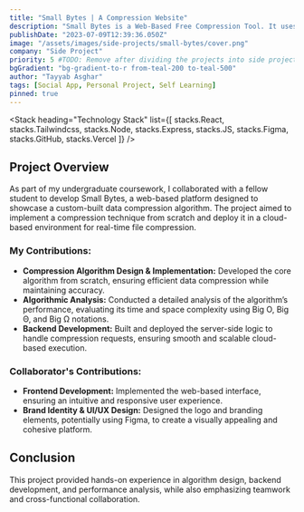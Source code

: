 ```yaml
---
title: "Small Bytes | A Compression Website"
description: "Small Bytes is a Web-Based Free Compression Tool. It uses the LZW Compression algorithm to compress your files. This application is a university project. It is very simple and easy to use. This project is basically implemented to show how LZW Compression works. This Web Application is made using React, TailWind CSS and Node.js."
publishDate: "2023-07-09T12:39:36.050Z"
image: "/assets/images/side-projects/small-bytes/cover.png"
company: "Side Project"
priority: 5 #TODO: Remove after dividing the projects into side projects.
bgGradient: "bg-gradient-to-r from-teal-200 to-teal-500"
author: "Tayyab Asghar"
tags: [Social App, Personal Project, Self Learning]
pinned: true
---
```



<LiveButtons primary="https://small-bytes-henna.vercel.app" secondary="https://github.com/TayyabAsghar/SmallBytes" />

<LightBoxImage
  noBorder
  alt="Small Bytes"
  gradient="bg-gradient-to-r from-teal-200 to-teal-500"
  src="/assets/images/side-projects/small-bytes/cover.png"
/>

<Stack
  heading="Technology Stack"
  list={[
    stacks.React,
    stacks.Tailwindcss,
    stacks.Node,
    stacks.Express,
    stacks.JS,
    stacks.Figma,
    stacks.GitHub,
    stacks.Vercel
  ]}
/>

## Project Overview

As part of my undergraduate coursework, I collaborated with a fellow student to develop Small Bytes, a web-based platform 
designed to showcase a custom-built data compression algorithm. The project aimed to implement a compression technique from 
scratch and deploy it in a cloud-based environment for real-time file compression.

### My Contributions:
- **Compression Algorithm Design & Implementation:** Developed the core algorithm from scratch, ensuring efficient data compression 
while maintaining accuracy.
- **Algorithmic Analysis:** Conducted a detailed analysis of the algorithm’s performance, evaluating its time and space complexity 
using Big O, Big Θ, and Big Ω notations.
- **Backend Development:** Built and deployed the server-side logic to handle compression requests, ensuring smooth and scalable 
cloud-based execution.

### Collaborator's Contributions:
- **Frontend Development:** Implemented the web-based interface, ensuring an intuitive and responsive user experience.
- **Brand Identity & UI/UX Design:** Designed the logo and branding elements, potentially using Figma, to create a visually 
appealing and cohesive platform.

## Conclusion

This project provided hands-on experience in algorithm design, backend development, and performance analysis, while also 
emphasizing teamwork and cross-functional collaboration.
